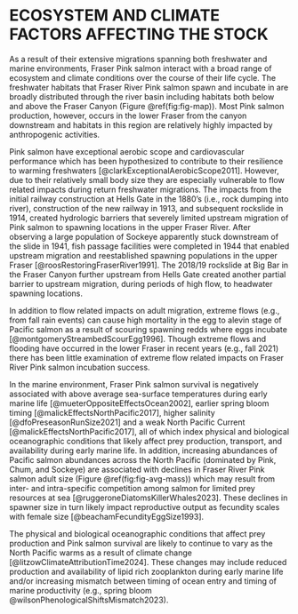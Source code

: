 # ECOSYSTEM AND CLIMATE FACTORS AFFECTING THE STOCK  

As a result of their extensive migrations spanning both freshwater and marine environments, Fraser Pink salmon interact with a broad range of ecosystem and climate conditions over the course of their life cycle. 
The freshwater habitats that Fraser River Pink salmon spawn and incubate in are broadly distributed through the river basin including habitats both below and above the Fraser Canyon (Figure \@ref(fig:fig-map)). 
Most Pink salmon production, however, occurs in the lower Fraser from the canyon downstream and habitats in this region are relatively highly impacted by anthropogenic activities.  

Pink salmon have exceptional aerobic scope and cardiovascular performance which has been hypothesized to contribute to their resilience to warming freshwaters [@clarkExceptionalAerobicScope2011]. 
However, due to their relatively small body size they are especially vulnerable to flow related impacts during return freshwater migrations. 
The impacts from the initial railway construction at Hells Gate in the 1880's (i.e., rock dumping into river), construction of the new railway in 1913, and subsequent rockslide in 1914, created hydrologic barriers that severely limited upstream migration of Pink salmon to spawning locations in the upper Fraser River. 
After observing a large population of Sockeye apparently stuck downstream of the slide in 1941, fish passage facilities were completed in 1944 that enabled upstream migration and reestablished spawning populations in the upper Fraser [@roosRestoringFraserRiver1991]. 
The 2018/19 rockslide at Big Bar in the Fraser Canyon further upstream from Hells Gate created another partial barrier to upstream migration, during periods of high flow, to headwater spawning locations.  

In addition to flow related impacts on adult migration, extreme flows (e.g., from fall rain events) can cause high mortality in the egg to alevin stage of Pacific salmon as a result of scouring spawning redds where eggs incubate [@montgomeryStreambedScourEgg1996]. 
Though extreme flows and flooding have occurred in the lower Fraser in recent years (e.g., fall 2021) there has been little examination of extreme flow related impacts on Fraser River Pink salmon incubation success.  

In the marine environment, Fraser Pink salmon survival is negatively associated with above average sea-surface temperatures during early marine life [@mueterOppositeEffectsOcean2002], earlier spring bloom timing [@malickEffectsNorthPacific2017], higher salinity [@dfoPreseasonRunSize2021] and a weak North Pacific Current [@malickEffectsNorthPacific2017], all of which index physical and biological oceanographic conditions that likely affect prey production, transport, and availability during early marine life. 
In addition, increasing abundances of Pacific salmon abundances across the North Pacific (dominated by Pink, Chum, and Sockeye) are associated with declines in Fraser River Pink salmon adult size (Figure \@ref(fig:fig-avg-mass)) which may result from inter- and intra-specific competition among salmon for limited prey resources at sea [@ruggeroneDiatomsKillerWhales2023].
These declines in spawner size in turn likely impact reproductive output as fecundity scales with female size [@beachamFecundityEggSize1993].  

The physical and biological oceanographic conditions that affect prey production and Pink salmon survival are likely to continue to vary as the North Pacific warms as a result of climate change [@litzowClimateAttributionTime2024]. 
These changes may include reduced production and availability of lipid rich zooplankton during early marine life and/or increasing mismatch between timing of ocean entry and timing of marine productivity (e.g., spring bloom @wilsonPhenologicalShiftsMismatch2023).   
